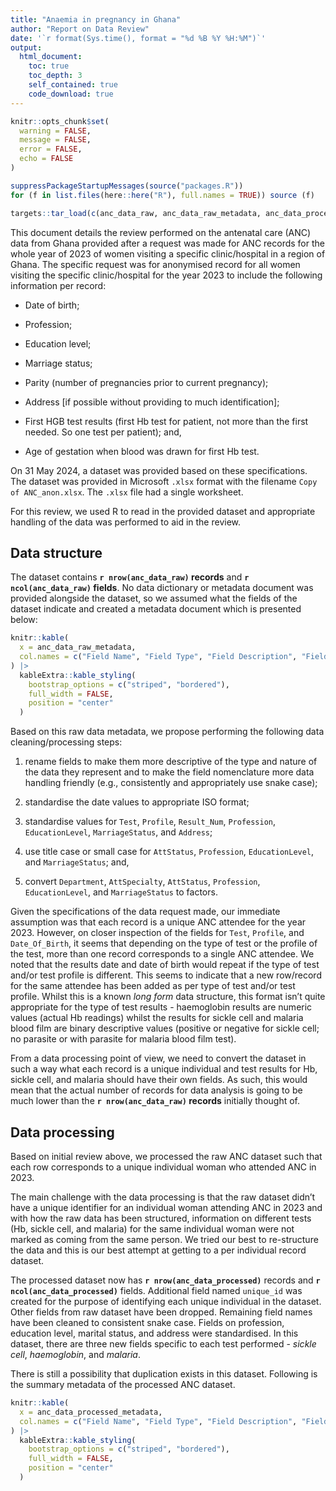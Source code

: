 ```yaml
---
title: "Anaemia in pregnancy in Ghana"
author: "Report on Data Review" 
date: '`r format(Sys.time(), format = "%d %B %Y %H:%M")`'
output: 
  html_document:
    toc: true
    toc_depth: 3
    self_contained: true
    code_download: true
---
```


```r
knitr::opts_chunk$set(
  warning = FALSE,
  message = FALSE,
  error = FALSE,
  echo = FALSE
)

suppressPackageStartupMessages(source("packages.R"))
for (f in list.files(here::here("R"), full.names = TRUE)) source (f)

targets::tar_load(c(anc_data_raw, anc_data_raw_metadata, anc_data_processed, anc_data_processed_metadata))
```

This document details the review performed on the antenatal care (ANC) data from Ghana provided after a request was made for ANC records for the whole year of 2023 of women visiting a specific clinic/hospital in a region of Ghana. The specific request was for anonymised record for all women visiting the specific clinic/hospital for the year 2023 to include the following information per record:

* Date of birth;

* Profession; 

* Education level;

* Marriage status;

* Parity (number of pregnancies prior to current pregnancy);

* Address [if possible without providing to much identification];

* First HGB test results (first Hb test for patient, not more than the first needed. So one test per patient); and,

* Age of gestation when blood was drawn for first Hb test.


On 31 May 2024, a dataset was provided based on these specifications. The dataset was provided in Microsoft `.xlsx` format with the filename `Copy of ANC_anon.xlsx`. The `.xlsx` file had a single worksheet.

For this review, we used R to read in the provided dataset and appropriate handling of the data was performed to aid in the review.

## Data structure

The dataset contains **`r nrow(anc_data_raw)` records** and **`r ncol(anc_data_raw)` fields**. No data dictionary or metadata document was provided alongside the dataset, so we assumed what the fields of the dataset indicate and created a metadata document which is presented below:

```r
knitr::kable(
  x = anc_data_raw_metadata,
  col.names = c("Field Name", "Field Type", "Field Description", "Field Values")
) |>
  kableExtra::kable_styling(
    bootstrap_options = c("striped", "bordered"),
    full_width = FALSE,
    position = "center"
  )
```

Based on this raw data metadata, we propose performing the following data cleaning/processing steps:

1. rename fields to make them more descriptive of the type and nature of the data they represent and to make the field nomenclature more data handling friendly (e.g., consistently and appropriately use snake case);

2. standardise the date values to appropriate ISO format;

3. standardise values for `Test`, `Profile`, `Result_Num`, `Profession`, `EducationLevel`, `MarriageStatus`, and `Address`;

4. use title case or small case for `AttStatus`, `Profession`, `EducationLevel`, and `MarriageStatus`; and,

4. convert `Department`, `AttSpecialty`, `AttStatus`, `Profession`, `EducationLevel`, and `MarriageStatus` to factors.

Given the specifications of the data request made, our immediate assumption was that each record is a unique ANC attendee for the year 2023. However, on closer inspection of the fields for `Test`, `Profile`, and `Date_Of_Birth`, it seems that depending on the type of test or the profile of the test, more than one record corresponds to a single ANC attendee. We noted that the results date and date of birth would repeat if the type of test and/or test profile is different. This seems to indicate that a new row/record for the same attendee has been added as per type of test and/or test profile. Whilst this is a known *long form* data structure, this format isn't quite appropriate for the type of test results - haemoglobin results are numeric values (actual Hb readings) whilst the results for sickle cell and malaria blood film are binary descriptive values (positive or negative for sickle cell; no parasite or with parasite for malaria blood film test).

From a data processing point of view, we need to convert the dataset in such a way what each record is a unique individual and test results for Hb, sickle cell, and malaria should have their own fields. As such, this would mean that the actual number of records for data analysis is going to be much lower than the **`r nrow(anc_data_raw)` records** initially thought of.

## Data processing

Based on initial review above, we processed the raw ANC dataset such that each row corresponds to a unique individual woman who attended ANC in 2023.

The main challenge with the data processing is that the raw dataset didn't have a unique identifier for an individual woman attending ANC in 2023 and with how the raw data has been structured, information on different tests (Hb, sickle cell, and malaria) for the same individual woman were not marked as coming from the same person. We tried our best to re-structure the data and this is our best attempt at getting to a per individual record dataset.

The processed dataset now has **`r nrow(anc_data_processed)`** records and **`r ncol(anc_data_processed)`** fields. Additional field named `unique_id` was created for the purpose of identifying each unique individual in the dataset. Other fields from raw dataset have been dropped. Remaining field names have been cleaned to consistent snake case. Fields on profession, education level, marital status, and address were standardised. In this dataset, there are three new fields specific to each test performed - *sickle cell*, *haemoglobin*, and *malaria*.

There is still a possibility that duplication exists in this dataset. Following is the summary metadata of the processed ANC dataset.

```r
knitr::kable(
  x = anc_data_processed_metadata,
  col.names = c("Field Name", "Field Type", "Field Description", "Field Values")
) |>
  kableExtra::kable_styling(
    bootstrap_options = c("striped", "bordered"),
    full_width = FALSE,
    position = "center"
  )
```

